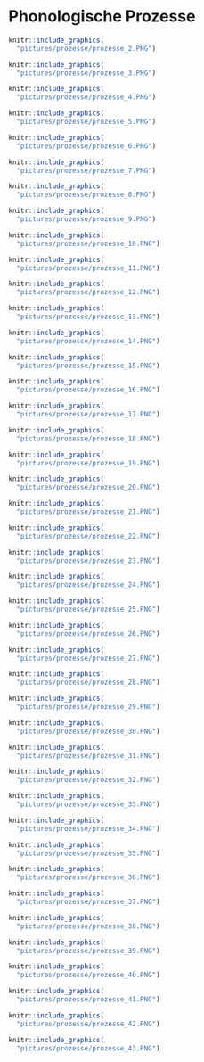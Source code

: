 # Phonologische Prozesse

```r
knitr::include_graphics(
  "pictures/prozesse/prozesse_2.PNG")
```

```r
knitr::include_graphics(
  "pictures/prozesse/prozesse_3.PNG")
```

```r
knitr::include_graphics(
  "pictures/prozesse/prozesse_4.PNG")
```

```r
knitr::include_graphics(
  "pictures/prozesse/prozesse_5.PNG")
```

```r
knitr::include_graphics(
  "pictures/prozesse/prozesse_6.PNG")
```

```r
knitr::include_graphics(
  "pictures/prozesse/prozesse_7.PNG")
```

```r
knitr::include_graphics(
  "pictures/prozesse/prozesse_8.PNG")
```

```r
knitr::include_graphics(
  "pictures/prozesse/prozesse_9.PNG")
```

```r
knitr::include_graphics(
  "pictures/prozesse/prozesse_10.PNG")
```

```r
knitr::include_graphics(
  "pictures/prozesse/prozesse_11.PNG")
```

```r
knitr::include_graphics(
  "pictures/prozesse/prozesse_12.PNG")
```

```r
knitr::include_graphics(
  "pictures/prozesse/prozesse_13.PNG")
```

```r
knitr::include_graphics(
  "pictures/prozesse/prozesse_14.PNG")
```

```r
knitr::include_graphics(
  "pictures/prozesse/prozesse_15.PNG")
```

```r
knitr::include_graphics(
  "pictures/prozesse/prozesse_16.PNG")
```

```r
knitr::include_graphics(
  "pictures/prozesse/prozesse_17.PNG")
```

```r
knitr::include_graphics(
  "pictures/prozesse/prozesse_18.PNG")
```

```r
knitr::include_graphics(
  "pictures/prozesse/prozesse_19.PNG")
```


```r
knitr::include_graphics(
  "pictures/prozesse/prozesse_20.PNG")
```

```r
knitr::include_graphics(
  "pictures/prozesse/prozesse_21.PNG")
```

```r
knitr::include_graphics(
  "pictures/prozesse/prozesse_22.PNG")
```

```r
knitr::include_graphics(
  "pictures/prozesse/prozesse_23.PNG")
```

```r
knitr::include_graphics(
  "pictures/prozesse/prozesse_24.PNG")
```

```r
knitr::include_graphics(
  "pictures/prozesse/prozesse_25.PNG")
```

```r
knitr::include_graphics(
  "pictures/prozesse/prozesse_26.PNG")
```

```r
knitr::include_graphics(
  "pictures/prozesse/prozesse_27.PNG")
```

```r
knitr::include_graphics(
  "pictures/prozesse/prozesse_28.PNG")
```

```r
knitr::include_graphics(
  "pictures/prozesse/prozesse_29.PNG")
```

```r
knitr::include_graphics(
  "pictures/prozesse/prozesse_30.PNG")
```

```r
knitr::include_graphics(
  "pictures/prozesse/prozesse_31.PNG")
```

```r
knitr::include_graphics(
  "pictures/prozesse/prozesse_32.PNG")
```

```r
knitr::include_graphics(
  "pictures/prozesse/prozesse_33.PNG")
```

```r
knitr::include_graphics(
  "pictures/prozesse/prozesse_34.PNG")
```

```r
knitr::include_graphics(
  "pictures/prozesse/prozesse_35.PNG")
```

```r
knitr::include_graphics(
  "pictures/prozesse/prozesse_36.PNG")
```

```r
knitr::include_graphics(
  "pictures/prozesse/prozesse_37.PNG")
```

```r
knitr::include_graphics(
  "pictures/prozesse/prozesse_38.PNG")
```

```r
knitr::include_graphics(
  "pictures/prozesse/prozesse_39.PNG")
```

```r
knitr::include_graphics(
  "pictures/prozesse/prozesse_40.PNG")
```

```r
knitr::include_graphics(
  "pictures/prozesse/prozesse_41.PNG")
```

```r
knitr::include_graphics(
  "pictures/prozesse/prozesse_42.PNG")
```

```r
knitr::include_graphics(
  "pictures/prozesse/prozesse_43.PNG")
```

